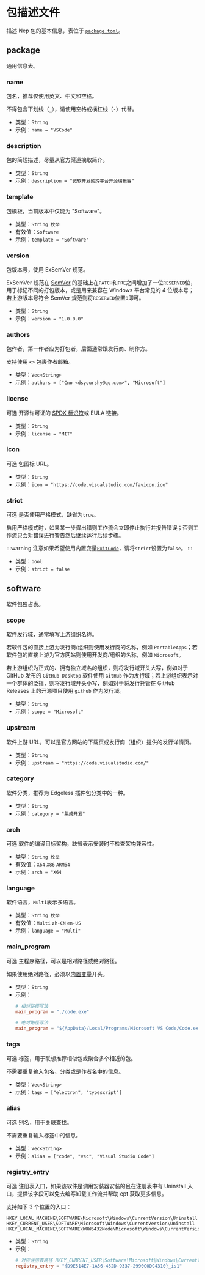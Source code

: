 # 包描述文件

[//]: # (This file is automatically generated by script, do not modify it.)

 
描述 Nep 包的基本信息，表位于 [`package.toml`](/nep/struct/2-inner.html#包描述文件)。 
## package 
通用信息表。
 
### name
包名，推荐仅使用英文、中文和空格。

不得包含下划线（`_`），请使用空格或横杠线（`-`）代替。
* 类型：`String`  
* 示例：`name = "VSCode"`

### description
包的简短描述，尽量从官方渠道摘取简介。
* 类型：`String`  
* 示例：`description = "微软开发的跨平台开源编辑器"`

### template
包模板，当前版本中仅能为 "Software"。
* 类型：`String 枚举` 
* 有效值：`Software` 
* 示例：`template = "Software"`

### version
包版本号，使用 ExSemVer 规范。

ExSemVer 规范在 [SemVer](https://semver.org) 的基础上在`PATCH`和`PRE`之间增加了一位`RESERVED`位，用于标记不同的打包版本，或是用来兼容在 Windows 平台常见的 4 位版本号；若上游版本号符合 SemVer 规范则将`RESERVED`位置`0`即可。
* 类型：`String`  
* 示例：`version = "1.0.0.0"`

### authors
包作者，第一作者应为打包者，后面通常跟发行商、制作方。

支持使用 `<>` 包裹作者邮箱。
* 类型：`Vec<String>`  
* 示例：`authors = ["Cno <dsyourshy@qq.com>", "Microsoft"]`

### license
<Tag>可选</Tag> 开源许可证的 [SPDX 标识符](https://spdx.org/licenses/)或 EULA 链接。
* 类型：`String`  
* 示例：`license = "MIT"`

### icon
<Tag>可选</Tag> 包图标 URL。
* 类型：`String`  
* 示例：`icon = "https://code.visualstudio.com/favicon.ico"`

### strict
<Tag>可选</Tag> 是否使用严格模式，缺省为`true`。

启用严格模式时，如果某一步骤出错则工作流会立即停止执行并报告错误；否则工作流只会对错误进行警告然后继续运行后续步骤。

:::warning
注意如果希望使用内置变量[`ExitCode`](/nep/definition/2-context#exitcode)，请将`strict`设置为`false`。
:::
* 类型：`bool`  
* 示例：`strict = false`

## software 
软件包独占表。
 
### scope
软件发行域，通常填写上游组织名称。

若软件包的直接上游为发行商/组织则使用发行商的名称，例如 `PortableApps`；若软件包的直接上游为官方网站则使用开发商/组织的名称，例如 `Microsoft`。

若上游组织为正式的、拥有独立域名的组织，则将发行域开头大写，例如对于 GitHub 发布的 `GitHub Desktop` 软件使用 `GitHub` 作为发行域；若上游组织表示对一个群体的泛指，则将发行域开头小写，例如对于将发行托管在 GitHub Releases 上的开源项目使用 `github` 作为发行域。
* 类型：`String`  
* 示例：`scope = "Microsoft"`

### upstream
软件上游 URL，可以是官方网站的下载页或发行商（组织）提供的发行详情页。
* 类型：`String`  
* 示例：`upstream = "https://code.visualstudio.com/"`

### category
软件分类，推荐为 Edgeless 插件包分类中的一种。
* 类型：`String`  
* 示例：`category = "集成开发"`

### arch
<Tag>可选</Tag> 软件的编译目标架构，缺省表示安装时不检查架构兼容性。
* 类型：`String 枚举` 
* 有效值：`X64` `X86` `ARM64` 
* 示例：`arch = "X64`

### language
软件语言，`Multi`表示多语言。
* 类型：`String 枚举` 
* 有效值：`Multi` `zh-CN` `en-US` 
* 示例：`language = "Multi"`

### main_program
<Tag>可选</Tag> 主程序路径，可以是相对路径或绝对路径。

如果使用绝对路径，必须以[内置变量](/nep/workflow/2-context.html#内置变量)开头。
* 类型：`String`  
* 示例：
  ```toml
  # 相对路径写法
  main_program = "./code.exe"
  
  # 绝对路径写法
  main_program = "${AppData}/Local/Programs/Microsoft VS Code/Code.exe"
  ```

### tags
<Tag>可选</Tag> 标签，用于联想推荐相似包或聚合多个相近的包。

不需要重复输入包名、分类或是作者名中的信息。
* 类型：`Vec<String>`  
* 示例：`tags = ["electron", "typescript"]`

### alias
<Tag>可选</Tag> 别名，用于关联查找。

不需要重复输入标签中的信息。
* 类型：`Vec<String>`  
* 示例：`alias = ["code", "vsc", "Visual Studio Code"]`

### registry_entry
<Tag>可选</Tag> 注册表入口，如果该软件是调用安装器安装的且在注册表中有 Uninstall 入口，提供该字段可以免去编写卸载工作流并帮助 ept 获取更多信息。

支持如下 3 个位置的入口：

```
HKEY_LOCAL_MACHINE\SOFTWARE\Microsoft\Windows\CurrentVersion\Uninstall
HKEY_CURRENT_USER\SOFTWARE\Microsoft\Windows\CurrentVersion\Uninstall
HKEY_LOCAL_MACHINE\SOFTWARE\WOW6432Node\Microsoft\Windows\CurrentVersion\Uninstall
```
* 类型：`String`  
* 示例：
  ```toml
  # 对应注册表路径 HKEY_CURRENT_USER\Software\Microsoft\Windows\CurrentVersion\Uninstall\{D9E514E7-1A56-452D-9337-2990C0DC4310}_is1
  registry_entry = "{D9E514E7-1A56-452D-9337-2990C0DC4310}_is1"
  ```